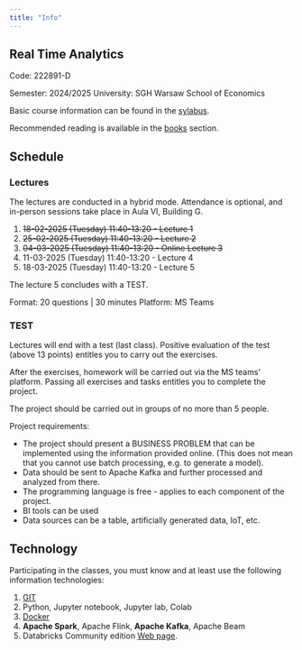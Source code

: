 ```yaml
---
title: "Info"
---
```


## Real Time Analytics 

Code: 222891-D

Semester: 2024/2025
University: SGH Warsaw School of Economics

Basic course information can be found in the [sylabus](/sylabus).

Recommended reading is available in the [books](/books) section.


## Schedule

### Lectures
The lectures are conducted in a hybrid mode.
Attendance is optional, and in-person sessions take place in Aula VI, Building G.

1. <del>18-02-2025 (Tuesday) 11:40-13:20 - Lecture 1</del>
2. <del>25-02-2025 (Tuesday) 11:40-13:20 - Lecture 2</del>
3. <del>04-03-2025 (Tuesday) 11:40-13:20 - Online Lecture 3</del>
4. 11-03-2025 (Tuesday) 11:40-13:20 - Lecture 4
5. 18-03-2025 (Tuesday) 11:40-13:20 - Lecture 5


The lecture 5 concludes with a TEST.

Format: 20 questions | 30 minutes
Platform: MS Teams


### TEST

Lectures will end with a test (last class).
Positive evaluation of the test (above 13 points) entitles you to carry out the exercises.

After the exercises, homework will be carried out via the MS teams' platform.
Passing all exercises and tasks entitles you to complete the project.

The project should be carried out in groups of no more than 5 people.

Project requirements:

- The project should present a BUSINESS PROBLEM that can be implemented using the information provided online. (This does not mean that you cannot use batch processing, e.g. to generate a model).
- Data should be sent to Apache Kafka and further processed and analyzed from there.
- The programming language is free - applies to each component of the project.
- BI tools can be used
- Data sources can be a table, artificially generated data, IoT, etc.

## Technology

Participating in the classes, you must know and at least use the following information technologies:

1. [GIT](https://sebkaz-teaching.github.io/RTA_2023EN/info/) 
2. Python, Jupyter notebook, Jupyter lab, Colab
3. [Docker](https://sebkaz-teaching.github.io/RTA_2023EN/info/)
4. **Apache Spark**, Apache Flink, **Apache Kafka**, Apache Beam
5. Databricks Community edition [Web page](https://community.cloud.databricks.com/login.html).